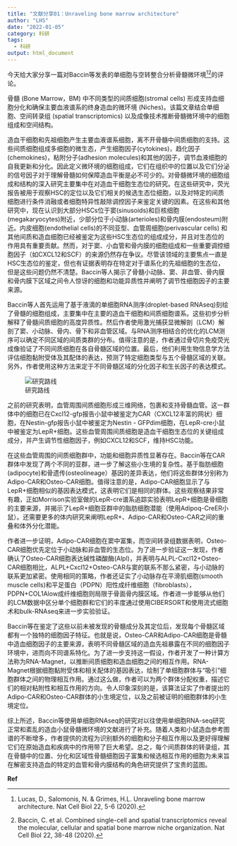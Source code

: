 ```yaml
---
title: "文献分享01：Unraveling bone marrow architecture"
author: "LHS"
date: "2022-01-05"
category: 科研
tags: 
  - 科研
output: html_document
---
```

今天给大家分享一篇对Baccin等发表的单细胞与空转整合分析骨髓微环境[^1][^2]的评论。  

骨髓 (Bone Marrow，BM) 中不同类型的间质细胞(stromal cells) 形成支持血细胞分化和确保主要血液谱系的终身造血的微环境 (Niches)。该篇文章结合单细胞、空间转录组 (spatial transcriptomics) 以及成像技术推断骨髓微环境中的细胞组成和空间结构。  

造血干细胞和先祖细胞产生主要血液谱系细胞，离不开骨髓中间质细胞的支持。这些间质细胞组成多细胞的微生态，产生细胞因子(cytokines)，趋化因子(chemokines)，粘附分子(adhesion molecules)和其他的因子，调节血液细胞的自我更新和分化。因此定义微环境的细胞组成，它们在组织中的位置以及它们分泌的信号因子对于理解骨髓如何保障造血平衡是必不可少的。对骨髓微环境的细胞组成和结构的深入研究主要集中在对造血干细胞生态位的研究。在这些研究中，荧光报告被用于观察HSC的定位以及它们相关的候选生态位细胞，以及对特定的间质细胞进行条件消融或者细胞特异性敲除调控因子来鉴定关键的因素。在这些和其他研究中，现在认识到大部分HSCs位于窦(sinusoids)和巨核细胞(megakaryocytes)附近，少部分位于小动脉(arterioles)和骨内膜(endosteum)附近。内皮细胞(endothelial cells)的不同亚型、血管周细胞(perivascular cells) 和其他间质和造血细胞已经被鉴定为这些HSC生态位的组成成分，并且对生态位的作用具有重要贡献。然而，对于窦、小血管和骨内膜的细胞组成和一些重要调控细胞因子（如CXCL12和SCF）的来源仍然存在争议。尽管该领域的主要焦点一直是HSC生态位的鉴定，但也有证据表明存在特定对于谱系化的先祖细胞的生态位，但是这些问题仍然不清楚。Baccin等人揭示了骨髓小动脉、窦、非血管、骨内膜和骨内膜下区域之间令人惊讶的细胞和功能异质性并阐明了调节性细胞因子的主要来源。  

Baccin等人首先运用了基于液滴的单细胞RNA测序(droplet-based RNAseq)刻绘了骨髓的细胞组成，主要集中在主要的造血干细胞和间质细胞谱系。这些初步分析解释了骨髓间质细胞的高度异质性。然后作者使用激光捕获显微解剖（LCM）解剖了窦、小动脉、骨内、骨下和非血管区域。与RNA测序相结合的优化的LCM测序可以确定不同区域的间质类群的分布。值得注意的是，作者通过骨切片免疫荧光成像验证了不同间质细胞在各自骨髓区域的位置。最后，他们利用生物信息学方法评估细胞黏附受体及其配体的表达，预测了特定细胞类型与五个骨髓区域的关联。另外，作者使用这种方法来定于不同骨髓区域的分化因子和生长因子的表达模式。  


![研究路线](https://github.com/Farewellznm/myblog/blob/main/content/posts/pic/3.png?raw=true)

之前的研究表明，血管周围间质细胞形成三维网络，包裹和支持骨髓血管。这一群体中的细胞已在Cxcl12-gfp报告小鼠中被鉴定为CAR（CXCL12丰富的网状）细胞，在Nestin-gfp报告小鼠中被鉴定为Nestin - GFPdim细胞，在LepR-cre小鼠中被鉴定为LepR+细胞。这些血管周围间质细胞是造血干细胞生态位的关键组成成分，并产生调节性细胞因子，例如CXCL12和SCF，维持HSC功能。  

在这些血管周围的间质细胞群中，功能和细胞异质性显著存在。Baccin等在CAR群体中发现了两个不同的亚群，进一步了解这些小生境的复杂性。基于脂肪细胞(adipocyte)和骨遗传(osteolineage）基因的差异表达，他们将这些群体分别称为Adipo-CAR和Osteo-CAR细胞。值得注意的是，Adipo-CAR细胞显示了与LepR+细胞相似的基因表达模式，这表明它们是相同的群体。这些观察结果非常有趣，正如Morrison实验室做的LepR-cre谱系追踪实验表明LepR+细胞是骨细胞的主要来源，并揭示了LepR+细胞亚群中的脂肪细胞潜能（使用Adipoq-CreER小鼠）。还需要更多的体内研究来阐明LepR+、Adipo-CAR和Osteo-CAR之间的重叠和体外分化潜能。  

作者进一步证明，Adipo-CAR细胞在窦中富集，而空间转录组数据表明，Osteo-CAR细胞优先定位于小动脉和非血管的生态位。为了进一步验证这一发现，作者确认了Osteo-CAR细胞表达碱性磷酸酶(Alpl)，并表明与ALPL-Cxcl12+Osteo-CAR细胞相比，ALPL+Cxcl12+Osteo-CAR与窦的联系不那么紧密，与小动脉的联系更加紧密。使用相同的策略，作者还证实了小动脉存在平滑肌细胞(smooth muscle cells)和平足蛋白（PDPN）阳性成纤维细胞（fibroblasts），PDPN+COL1Alow成纤维细胞则局限于骨面骨内膜区域。作者进一步能够从他们的LCM数据中区分单个细胞群和它们的丰度通过使用CIBERSORT和使用流式细胞术和bulk-RNAseq来进一步实验验证。  

Baccin等在鉴定了这些以前未被发现的骨髓成分及其定位后，发现每个骨髓区域都有一个独特的细胞因子特征。也就是说，Osteo-CAR和Adipo-CAR细胞是骨髓中造血细胞因子的主要来源，表明不同骨髓区域的造血先祖暴露在不同的细胞因子环境中，进而向不同谱系特化。为了进一步支持这一假设，作者开发了一种计算方法称为RNA-Magnet，以推断间质细胞和造血细胞之间的相互作用。RNA-Magnet根据细胞黏附受体和相关配体的基因表达，绘制了单细胞群体与“吸引”细胞群体之间的物理相互作用。通过这么做，作者可以为两个群体分配权重，描述它们的相对粘附性和相互作用的方向。令人印象深刻的是，该算法证实了作者提出的Adipo-CAR和Osteo-CAR群体的小生境定位，以及之前被证明的细胞群体的小生境定位。 

综上所述，Baccin等使用单细胞RNAseq的研究对以往使用单细胞RNA-seq研究正常和紊乱的造血小鼠骨髓微环境的文献进行了补充。随着人类和小鼠造血参考图谱的不断增多，作者提供的流程为识别额外的细胞和分子相互作用以及更好得理解它们在原始造血和疾病中的作用带了巨大希望。总之，每个间质群体的转录组，其在骨髓中的位置、分化和区域性骨髓细胞因子富集和候选相互作用的细胞为未来旨在解密支持造血的特定的血管和骨内膜结构的角色研究提供了宝贵的蓝图。

  
**Ref**

[^1]: Lucas, D., Salomonis, N. & Grimes, H.L. Unraveling bone marrow architecture. Nat Cell Biol 22, 5-6 (2020).  

[^2]: Baccin, C. et al. Combined single-cell and spatial transcriptomics reveal the molecular, cellular and spatial bone marrow niche organization. Nat Cell Biol 22, 38-48 (2020).
                                                                                          
                                                                                          